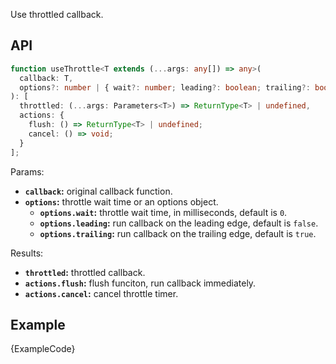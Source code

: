 
Use throttled callback.

## API

```ts
function useThrottle<T extends (...args: any[]) => any>(
  callback: T,
  options?: number | { wait?: number; leading?: boolean; trailing?: boolean }
): [
  throttled: (...args: Parameters<T>) => ReturnType<T> | undefined,
  actions: {
    flush: () => ReturnType<T> | undefined;
    cancel: () => void;
  }
];
```

Params:

- **`callback`:** original callback function.
- **`options`:** throttle wait time or an options object.
  - **`options.wait`:** throttle wait time, in milliseconds, default is `0`.
  - **`options.leading`:** run callback on the leading edge, default is `false`.
  - **`options.trailing`:** run callback on the trailing edge, default is `true`.

Results:

- **`throttled`:** throttled callback.
- **`actions.flush`:** flush funciton, run callback immediately.
- **`actions.cancel`:** cancel throttle timer.

## Example

<ExampleBlock>
  <Example />
</ExampleBlock>
<CodeBlock language="tsx">{ExampleCode}</CodeBlock>

